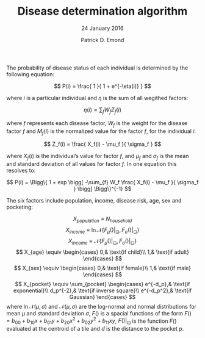 % Disease determination algorithm
% 24 January 2016
% Patrick D. Emond

The probability of disease status of each individual is determined by the following equation:

$$
P(i) = \frac{ 1 }{ 1 + e^{-\eta(i)} }
$$

where $i$ is a particular individual and $\eta$ is the sum of all wegithed factors:

$$
\eta(i) = \sum_{f} W_f Z_f(i)
$$

where $f$ represents each disease factor, $W_f$ is the weight for the disease factor $f$
and $M_f(i)$ is the normalized value for the factor $f$, for the individual $i$:

$$
Z_f(i) = \frac{ X_f(i) - \mu_f }{ \sigma_f }
$$

where $X_f(i)$ is the individual's value for factor $f$, and $\mu_f$ and $\sigma_f$
is the mean and standard deviation of all values for factor $f$.  In one equation this
resolves to:

$$
P(i) = \Bigg\{
  1 + exp \bigg[
    -\sum_{f} W_f \frac{ X_f(i) - \mu_f }{ \sigma_f }
  \bigg]
\Bigg\}^{-1}
$$

The six factors include population, income, disease risk, age, sex and pocketing:

$$
X_{population} \equiv N_{household}
$$
$$
X_{income} \equiv \ln\mathcal{N} \Big\{
  F_\mu() \big\rvert_{\boxdot},
  F_\sigma() \big\rvert_{\boxdot}
\Big\}
$$
$$
X_{income} \equiv \mathcal{N} \Big\{
  F_\mu() \big\rvert_{\boxdot},
  F_\sigma() \big\rvert_{\boxdot}
\Big\}
$$
$$
X_{age} \equiv
  \begin{cases}
    0,& \text{if child}\\
    1,& \text{if adult}
  \end{cases}
$$
$$
X_{sex} \equiv
  \begin{cases}
    0,& \text{if female}\\
    1,& \text{if male}
  \end{cases}
$$
$$
X_{pocket} \equiv 
  \sum_{pocket} 
  \begin{cases}
    e^{-d_p},& \text{if exponential}\\
    d_p^{-2},& \text{if inverse square}\\
    e^{-d_p^2},& \text{if Gaussian}
  \end{cases}
$$
where $\ln\mathcal{N}(\mu,\sigma)$ and $\mathcal{N}(\mu,\sigma)$ are the log-normal and normal
distributions for mean $\mu$ and standard deviation $\sigma$, $F()$ is a spacial functions of
the form $F() = b_{00} + b_{10}x + b_{01}y + b_{20}x^2 + b_{02}y^2 + b_{11}xy$,
$F()\big\rvert_{\boxdot}$ is the function $F()$ evaluated at the centroid of a tile and $d$ is
the distance to the pocket $p$.

